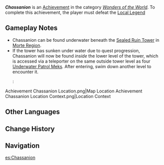 {{Achievement Infobox
|title        = Chassanion
|id           = 81432
|order id     = 1416
|category     = Wonders of the World
|description  = Defeat Local Legend: Chassanion.
|requirements = 
|primogems    = 5
|tracking     = 
|hidden       = 1
|topic        = Hat Jellyfish;Local Legend
|type         = Exploration
}}
'''''Chassanion''''' is an [[Achievement]] in the category ''[[Wonders of the World]]''. To complete this achievement, the player must defeat the [[Local Legend]] {{Enemy|Hat Jellyfish|text=Chassanion &mdash; Trick Bullet.}}

==Gameplay Notes==
* Chassanion can be found underwater beneath the [[Sealed Ruin Tower]] in [[Morte Region]].
* If the tower has sunken under water due to quest progression, Chassanion will now be found ''inside'' the lower level of the tower, which is accessed via a teleporter on the same outside tower level as four [[Underwater Patrol Mek]]s. After entering, swim down another level to encounter it.
*:<gallery>
Achievement Chassanion Location.png|Map Location
Achievement Chassanion Location Context.png|Location Context
</gallery>
<!--
==Trivia==
*
-->
==Other Languages==
{{Other Languages
|en      = Chassanion
|zhs     = 「夏萨尼翁」
|zhs_rm  = "Xiàsàníwēng"
|zht     = 「夏薩尼翁」
|zht_rm  = "Xiàsàníwēng"
|ja      = 「シヤサニョン」
|ja_rm   = Shiyasanyon
|ko      = 「샤사니언」
|es      = Chassanion
|fr      = Chassanion
|ru      = Шассанион
|th      = "Chassanion"
|vi      = Chassanion
|de      = „Chassanion“
|id      = Chassanion
|pt      = Chassagnon
|tr      = Chassanion
|it      = Chassanion
}}

==Change History==
{{Change History|4.2}}

==Navigation==
{{Achievement Navbox|Wonders of the World|Exploration}}

[[es:Chassanion]]